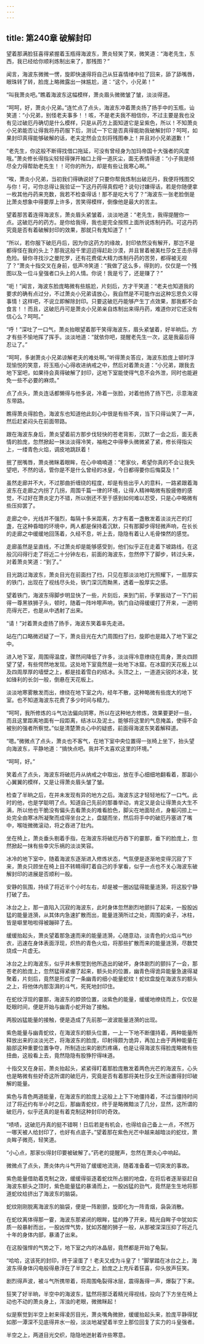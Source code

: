 ```yaml
---
---
---
```

title: 第240章 破解封印
---



望着那满脸狂喜得紧握着玉瓶得海波东，萧炎轻笑了笑，微笑道：“海老先生，东西，我已经给你顺利炼制出来了，那残图？”

闻言，海波东微微一愣，旋即快速得将自己从狂喜情绪中拉了回来，舔了舔嘴唇，眼珠转了转，脸庞上略微露出一抹尴尬，道：“这个，小兄弟！”

“叫我萧炎吧。”瞧着海波东这幅模样，萧炎眉头微微皱了皱，淡淡得道。

“呵呵，好，萧炎小兄弟。”连忙点了点头，海波东冲着萧炎扬了扬手中的玉瓶，讪笑道：“小兄弟，别怪老夫事多！！咳，不是老夫我不相信你，不过主要是我也没有见过破厄丹确切是什么模样，只是从药方上面知道它是呈紫色，所以！不知萧炎小兄弟能否让得我将丹药服下后，测试一下它是否真得能助我破解封印？呵呵，如果封印真得能够破解的话，老夫定然会立刻将残图奉上！并且对小兄弟道歉！”

“老先生，你这般不断得找借口拖延，可没有曾经身为加玛帝国十大强者的风度哦。”萧炎修长得指尖轻轻得弹开袖口上得一道灰尘，面无表情得道：“小子我是倾尽全力得帮助老先生！！可你的所为，却是有些让我寒心啊。”

“唉，萧炎小兄弟，当初我们得确说好了只要你帮我炼制出破厄丹，我便将残图交与你！可，可你总得让我验证一下这丹药得真假吧？说句讨嫌得话，若是你随便拿一枚其他丹药来充数，我若不检查得话！那不是吃大亏了？”海波东一张老脸倒是比萧炎想象中得要厚上许多，苦笑得模样，倒像他是最大的苦主。

望着那苦着连得海波东，萧炎眉头紧皱着，淡淡地道：“老先生，我得提醒你一点。这破厄丹的药方。是你给我得，我也是完全按照上面所说炼制丹药。可这丹药究竟是否有着破解封印的效果，那就只有鬼知道了！”

“所以，若你服下破厄丹后，因为你这药方的缘故，封印依然没有解开，那岂不是都得怪在我的头上？那我这般千里迢迢得赶赴沙漠，并且冒着被美杜莎女王击杀得危险。替你寻找沙之曼陀罗，还有花费偌大精力炼制丹药的苦劳，都得被无视了？”萧炎十指交叉在身前，低声冷笑道：“我做了这么多，得到的，仅仅是一个残图以及一位斗皇强者口头上的人情。你说！我是亏了，还是赚了？”

“呃！”闻言，海波东脸庞略微有些尴尬，片刻后，方才干笑道：“老夫也知道我的要求的确有点过分，不过萧炎小兄弟请放心，我自然是不可能作出这种忘恩负义得事情！这样吧，不说立即解除封印。只要这破厄丹能够产生丁点效果，那我都不会食言！！而且，这破厄丹可是萧炎小兄弟亲自炼制出来得丹药，难道你对它还没有信心么？呵呵。”

“呼！”深吐了一口气，萧炎抬眼望着那干笑得海波东，眉头紧皱着，好半晌后。方才有些不愉地挥了挥手。淡淡地道：“就依你吧，提醒老先生一次，这是我最后得忍让了。”

“呵呵，多谢萧炎小兄弟谅解老夫的难处啊。”听得萧炎答应，海波东脸庞上顿时浮现愉悦的笑意，将玉瓶小心得收进纳戒之中，然后对着萧炎道：“小兄弟，跟我去地下室吧，如果待会真得破解了封印，这地下室能使得气息不会外泄，同时也能避免一些不必要的麻烦。”

点了点头，萧炎连话都懒得与他多说，冷着一张脸，对着他扬了扬下巴，示意海波东带路。

瞧得萧炎得脸色，海波东也知道他此刻心中很是有些不爽，当下只得讪笑了一声，然后赶紧闷头在前面带路。

跟在海波东身后，萧炎望着前方那步伐轻快的苍老背影，沉默了一会之后，面无表情的脸庞，忽然掀起一抹淡淡得冷笑，袖袍之中得拳头微微紧了紧，修长得指尖上，一缕青色火焰，调皮地跳跃着！

抿了抿嘴唇，萧炎微眯着眼眸，在心中喃喃道：“老家伙，希望你真的不会让我失望吧，不然的话，管你是不是什么曾经的冰皇，今日都得要你后悔莫及！”

虽然走廊并不大，不过那曲折缠绕的程度，却是有些出乎人的意料，一路紧跟着海波东在走廊之内拐了几拐，周围千篇一律的环境，让得人精神略微有股疲倦的感觉，不过好在萧炎定力不错，所以倒还不至于感到如何难以忍受，只是心中略微有些压抑罢了。

走廊之中，光线并不强烈，每隔十多米距离，方才有着一盏散发着淡淡光芒的灯盏，在这种昏暗的环境中，两人都是保持着沉默，只有那脚步得轻微声响，在长长的走廊之中缓缓地回荡着，久经不息，听上去，隐隐有着让人毛骨悚然的感觉。

走廊虽然是呈直线，不过萧炎却是能够感受到，他们似乎正在走着下坡路线，在这般沉闷得行走了将近二十分钟左右，前面的海波东，忽然停下了脚步，转过头来，对着萧炎笑道：“到了。”

目光跳过海波东，萧炎目光在前面扫了扫，只见在那淡淡地灯光照耀下，一扇厚实的铁门，出现在了视线尽头处，铁门深沉而黝黑，透着一股厚实之感。

望着铁门，海波东得脚步明显快了一些，片刻后，来到门前，手掌扳动了一下门前得一尊黑铁狮子头，顿时，随着一阵咔嚓声响，铁门自动得缓缓打了开来，一道明亮得光芒，也是从中透射了出来。

“请！”对着萧炎虚扬了扬手，海波东笑着率先走进。

站在门口略微迟疑了一下，萧炎目光在大门周围扫了扫，旋即也是踏入了地下室之中。

进入地下室，周围得温度，骤然间降低了许多，淡淡得冷意缭绕在周身，萧炎四顾望了望，有些愕然地发现。这处地下室竟然是一处地下冰窟。在冰窟的天花板上以及四周厚厚的墙壁之上，都是挂着雪白的结冰。头顶之上，一道道尖锐的冰凌，犹如锋利的长剑一般，倒悬在天花板上。

淡淡地寒雾散发而出，缭绕在地下室之内，经年不散，这种略微有些庞大的地下室。也不知道海波东花费了多少时间与精力。

“呵呵，我所修炼的斗气功法偏向阴寒，所以在这种地方修炼，效果要更好一些，而且这里距离地面有一段距离，结冰以及泥土。能够将这里的气息掩盖，使得不会被别的强者所察觉。”似是清楚萧炎心中的疑惑，前面得海波东笑着解释道。

“嗯。”微微点了点头，萧炎也不客气，在地下室中央位置得一张椅上坐下，抬头望向海波东，平静地道：“搞快点吧。我并不太喜欢这里的环境。”

“呵呵，好。”

笑着点了点头，海波东将破厄丹从纳戒之中取出，放在手心细细地翻看着，那副小心翼翼的模样，又是让得萧炎眉头皱了皱。

检查了半晌之后，在并未发现有异的地方之后。海波东这才轻轻地松了一口气。此时的他，也是学聪明了点。知道自己先前的那番举动，肯定又是会让得萧炎大生不满，所以他也干脆没有偏头去看萧炎的难看脸色，脚尖在地面轻点，身躯闪掠上一处完全由寒冰所凝聚而成得坐台之上，盘腿而坐，然后将手中的破厄丹塞进了嘴中，喉咙微微滚动，将之吞进了肚内。

坐在椅上，萧炎垂头剔着手指，在海波东将破厄丹吞下的霎那，垂下的脸庞上，忽然掀起一抹有些幸灾乐祸的淡淡笑容。

冰冷的地下室中，随着海波东逐渐进入修炼状态，气氛便是逐渐地变得沉寂了下来，萧炎只顾坐在椅上目不转睛得盯着自己的手掌看，似乎一点也不关心海波东破解封印的进展是否顺利一般。

安静的氛围，持续了将近半个小时左右，却是被一圈凶猛得能量涟漪，将这股宁静打破了去。

冰台之上，那一直陷入沉寂的海波东，此时身体忽然剧烈地颤抖了起来，一股股凶猛的能量涟漪，从其体内急速扩散而出，能量涟漪所过之处，周围的桌子，冰柱，皆是噼里啪啦得被蹦碎了去。

缓缓抬起头，萧炎望着那急速而来的能量涟漪，心随意动，淡青色的火焰斗气纱衣，迅速在身体表面浮现，炽热的青色火焰，将那些扩散而来的能量涟漪，尽数焚烧成一片虚无。

冰台之上的海波东，似乎并未察觉到他所造出的破坏，身体剧烈的颤抖了一会，那苍老的脸庞上，忽然猛得紧绷了起来，额头处的位置，幽青色得诡异能量急速得凝聚着，片刻后，竟然是形成了一条幽青的细小能量蛇纹！蛇纹盘旋在海波东的额头之上，将他体内那澎湃的斗气，死死地封印住。

在蛇纹浮现的霎那，海波东的脖颈位置，淡紫色的能量，缓缓地缭绕而上，仅仅是眨眼时间，便是开始与幽青小蛇开始了接触。

两股凶猛能量的接触，便是造成了先前那一波波能量涟漪的出现。

紫色能量与幽青蛇纹，在海波东的额头位置，一上一下地不断僵持着，两种能量所释放出来的淡淡光芒，将海波东的脸庞，印射得颇为诡异，再加上由于两种能量在脑部这种重要位置争夺，所制造出来的剧烈疼痛，也是让得海波东得脸庞略微有些扭曲，这般看上去，竟然隐隐有股狰狞得味道。

十指交叉在身前，萧炎抬起头，紧紧得盯着那脸庞散发着两色光芒的海波东，心头也是略微有些好奇这所谓的破厄丹，究竟是否有着那将美杜莎女王所设置得封印破解的能量。

紫色与青色两道能量，在海波东的脸庞上这般上上下下地僵持着，不过当僵持时间过了将近约有半小时之后，那幽青蛇纹，终于是略微黯淡了几分，显然，这所谓的破厄丹，似乎还真的是有着克制这种封印的奇效。

“啧啧，这破厄丹真的挺不错啊！日后若是有机会，也得给自己备上一点，不然万一哪天被人给封印了，也好有点底子。”望着那在紫色光芒中越来越暗淡的蛇纹，萧炎眸子微亮，轻笑道。

“小心点，那家伙得封印要被破解了。”药老的提醒声，忽然在萧炎心中响起。

微微点了点头，萧炎体内斗气开始了缓缓地流淌，随着准备着一切突发的事故。

紫色能量借助着克制之效，缓缓得驱逐着蛇纹所占据的地盘，在将后者逐渐驱赶自海波东额头之顶时，紫色能量猛的暴涌而上，一股凶猛的劲气，竟然是生生地将那道蛇纹给挤出了海波东的脑袋。

蛇纹刚刚脱离海波东的脑袋，便是一阵剧颤，旋即化为一阵青烟，袅袅消散。

在蛇纹离体得那一霎，海波东那紧闭的眼眸，猛的睁了开来，精光自眸子中犹如实质一般暴射而出，一股凶悍气势，犹如苏醒的狮子一般，从那被深深压抑了将近几十年的身体内部，暴涌了出来。

在这股强悍的气势之下，地下室之内的冰晶层，竟然都是开始了龟裂。

“哈哈，这该死的封印，终于滚蛋了！老夫又成为斗皇了！”脚掌踏在冰台之上，海波东得身体闪电般得悬浮在了半空之上，脸庞之上充斥着狂喜，仰头放声狂笑。

剧烈得声波，被斗气所携带着，将周围龟裂得冰层，震得轰得一声，爆裂了下来。

狂笑了好半晌，半空中的海波东，猛然将那泛着精光得视线，投向了下方坐在椅上动也不动的萧炎身上，浑浊的老眼，微微眯起！

似是察觉到半空上射来得凌厉目光，萧炎嘴角微掀，缓缓抬起头来，脸庞平静得犹如那一潭深不见底得井水一般，淡淡地凝望着半空上那位回复了实力的斗皇强者。

半空之上，两道目光交织，隐隐地迸射着许些寒意。